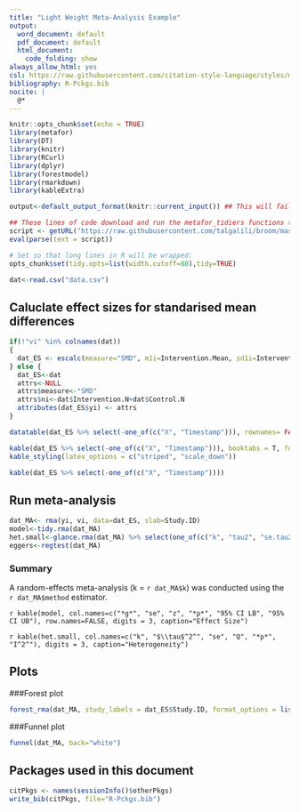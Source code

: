 ```yaml
---
title: "Light Weight Meta-Analysis Example"
output:
  word_document: default
  pdf_document: default
  html_document:
    code_folding: show
always_allow_html: yes
csl: https://raw.githubusercontent.com/citation-style-language/styles/master/apa.csl
bibliography: R-Pckgs.bib
nocite: |
  @*
---
```

```r
knitr::opts_chunk$set(echo = TRUE)
library(metafor)
library(DT)
library(knitr)
library(RCurl)
library(dplyr)
library(forestmodel)
library(rmarkdown)
library(kableExtra)

output<-default_output_format(knitr::current_input()) ## This will fail if run manually. Don't worry!

## These lines of code download and run the metafor_tidiers functions that implement broom type tidy data functions for rma objects
script <- getURL("https://raw.githubusercontent.com/talgalili/broom/master/R/metafor_tidiers.R", ssl.verifypeer = FALSE)
eval(parse(text = script))

# Set so that long lines in R will be wrapped:
opts_chunk$set(tidy.opts=list(width.cutoff=80),tidy=TRUE)

```

```r
dat<-read.csv("data.csv")
```

## Caluclate effect sizes for standarised mean differences
```r
if(!"vi" %in% colnames(dat))
{
  dat_ES <- escalc(measure="SMD", m1i=Intervention.Mean, sd1i=Intervention.SD, n1i=Intervention.N, m2i=Control.Mean,  sd2i=Control.SD, n2i=Control.N, data=dat)
} else {
  dat_ES<-dat
  attrs<-NULL
  attrs$measure<-"SMD"
  attrs$ni<-dat$Intervention.N+dat$Control.N
  attributes(dat_ES$yi) <- attrs
}

```

```r
datatable(dat_ES %>% select(-one_of(c("X", "Timestamp"))), rownames= FALSE)  %>% formatRound('yi', 3) %>% formatRound('vi', 3)
```

```r
kable(dat_ES %>% select(-one_of(c("X", "Timestamp"))), booktabs = T, format = "latex") %>%
kable_styling(latex_options = c("striped", "scale_down"))

```

```r
kable(dat_ES %>% select(-one_of(c("X", "Timestamp"))))
```



## Run meta-analysis
```r
dat_MA<- rma(yi, vi, data=dat_ES, slab=Study.ID)
model<-tidy.rma(dat_MA)
het.small<-glance.rma(dat_MA) %>% select(one_of(c("k", "tau2", "se.tau2", "QE", "QEp", "I2")))
eggers<-regtest(dat_MA)
```
### Summary

A random-effects meta-analysis (k = `r dat_MA$k`) was conducted using the `r dat_MA$method` estimator.

`r kable(model, col.names=c("*g*", "se", "z", "*p*", "95% CI LB", "95% CI UB"), row.names=FALSE, digits = 3, caption="Effect Size")`

`r kable(het.small, col.names=c("k", "$\\tau$^2^", "se", "Q", "*p*", "I^2^"), digits = 3, caption="Heterogeneity")`

## Plots
###Forest plot
```r
forest_rma(dat_MA, study_labels = dat_ES$Study.ID, format_options = list(colour  = "black", shape = 15, text_size = 4, banded = TRUE))
```

###Funnel plot
```r
funnel(dat_MA, back="white")

```

## Packages used in this document
```r
citPkgs <- names(sessionInfo()$otherPkgs)
write_bib(citPkgs, file="R-Pckgs.bib")
```